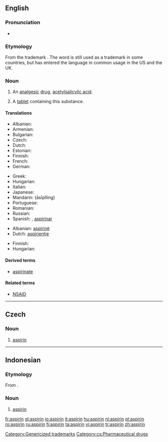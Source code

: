 {{wikipedia}}
{{also|Aspirin}}
==English==

===Pronunciation===
* {{IPA|/ˈæspɻɪn/}}

===Etymology===
From the {{etyl|de}} trademark {{term|Aspirin|lang=de}}. The word is still used as a trademark in some countries, but has entered the language in common usage in the US and the UK.

===Noun===
{{en-noun|aspirins|-}}

# {{uncountable|pharmaceutical drug}} An [[analgesic]] [[drug]], [[acetylsalicylic acid]].
# {{countable}} A [[tablet]] containing this substance.

====Translations====
{{trans-top|analgesic drug}}
* Albanian: {{t|sq|aspirinë|xs=Albanian}}
* Armenian: {{t|hy|ասպիրին|sc=Hayeren|xs=Armenian}}
* Bulgarian: {{t|bg|аспирин|m|sc=Cyrl}}
* Czech: {{t-|cs|aspirin|m}}
* Dutch: {{t+|nl|aspirine}}
* Estonian: {{t-|et|aspiriin}}
* Finnish: {{t+|fi|aspiriini}}
* French: {{t+|fr|aspirine|f}}
* German: {{t+|de|Aspirin|n}}
{{trans-mid}}
* Greek: {{t|el|ασπιρίνη|tr=aspirini|sc=Grek}}
* Hungarian: {{t-|hu|aszpirin}}
* Italian: {{t+|it|aspirina|f}}
* Japanese: {{t|ja|アスピリン|tr=asupirin|sc=Jpan}}
* Mandarin: {{zh-ts|阿斯匹靈|阿斯匹灵}} (āsīpǐlíng)
* Portuguese: {{t-|pt|aspirina|f}}
* Romanian: {{t+|ro|aspirină|f}}
* Russian: {{t+|ru|аспирин|tr=aspirin|sc=Cyrl}}
* Spanish: {{t-|es|aspirina|f}}, [[aspirinar]] {{f}}
{{trans-bottom}}

{{trans-top|tablet containing acetylsalicylic acid}}
* Albanian: [[aspirinë]]
* Dutch: [[aspirientje]] {{n}}
{{trans-mid}}
* Finnish: {{t+|fi|aspiriini}}
* Hungarian: {{t-|hu|aszpirin}}
{{trans-bottom}}

====Derived terms====
* [[aspirinate]]

====Related terms====
* [[NSAID]]

[[Category:Genericized trademarks]]

----

==Czech==

===Noun===
{{cs-noun|g=m}}

# [[#English|aspirin]]

[[Category:cs:Pharmaceutical drugs]]

----

==Indonesian==

===Etymology===
From {{etyl|nl|id}} {{term|aspirine|lang=nl}}.

===Noun===
{{infl|id|noun}}

# [[#English|aspirin]]

[[fr:aspirin]]
[[gl:aspirin]]
[[io:aspirin]]
[[it:aspirin]]
[[hu:aspirin]]
[[nl:aspirin]]
[[pl:aspirin]]
[[ro:aspirin]]
[[ru:aspirin]]
[[fi:aspirin]]
[[ta:aspirin]]
[[vi:aspirin]]
[[tr:aspirin]]
[[zh:aspirin]]